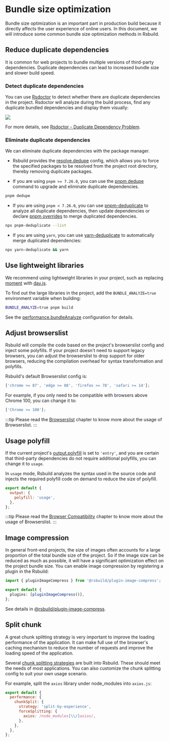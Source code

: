# Bundle size optimization

Bundle size optimization is an important part in production build because it directly affects the user experience of online users. In this document, we will introduce some common bundle size optimization methods in Rsbuild.

## Reduce duplicate dependencies

It is common for web projects to bundle multiple versions of third-party dependencies. Duplicate dependencies can lead to increased bundle size and slower build speed.

### Detect duplicate dependencies

You can use [Rsdoctor](https://rsdoctor.rs) to detect whether there are duplicate dependencies in the project. Rsdoctor will analyze during the build process, find any duplicate bundled dependencies and display them visually:

![](https://assets.rspack.rs/rsbuild/assets/rsdoctor-duplicated-packages.png)

For more details, see [Rsdoctor - Duplicate Dependency Problem](https://rsdoctor.rs/blog/topic/duplicate-pkg-problem).

### Eliminate duplicate dependencies

We can eliminate duplicate dependencies with the package manager.

- Rsbuild provides the [resolve.dedupe](/config/resolve/dedupe) config, which allows you to force the specified packages to be resolved from the project root directory, thereby removing duplicate packages.

- If you are using `pnpm >= 7.26.0`, you can use the [pnpm dedupe](https://pnpm.io/cli/dedupe) command to upgrade and eliminate duplicate dependencies.

```bash
pnpm dedupe
```

- If you are using `pnpm < 7.26.0`, you can use [pnpm-deduplicate](https://github.com/ocavue/pnpm-deduplicate) to analyze all duplicate dependencies, then update dependencies or declare [pnpm overrides](https://pnpm.io/package_json#pnpmoverrides) to merge duplicated dependencies.

```bash
npx pnpm-deduplicate --list
```

- If you are using `yarn`, you can use [yarn-deduplicate](https://github.com/scinos/yarn-deduplicate) to automatically merge duplicated dependencies:

```bash
npx yarn-deduplicate && yarn
```

## Use lightweight libraries

We recommend using lightweight libraries in your project, such as replacing [moment](https://momentjs.com/) with [day.js](https://day.js.org/).

To find out the large libraries in the project, add the `BUNDLE_ANALYZE=true` environment variable when building:

```bash
BUNDLE_ANALYZE=true pnpm build
```

See the [performance.bundleAnalyze](/config/performance/bundle-analyze) configuration for details.

## Adjust browserslist

Rsbuild will compile the code based on the project's browserslist config and inject some polyfills. If your project doesn't need to support legacy browsers, you can adjust the browserslist to drop support for older browsers, reducing the compilation overhead for syntax transformation and polyfills.

Rsbuild's default Browserslist config is:

```js
['chrome >= 87', 'edge >= 88', 'firefox >= 78', 'safari >= 14'];
```

For example, if you only need to be compatible with browsers above Chrome 100, you can change it to:

```js
['Chrome >= 100'];
```

:::tip
Please read the [Browserslist](/guide/advanced/browserslist) chapter to know more about the usage of Browserslist.
:::

## Usage polyfill

If the current project's [output.polyfill](/config/output/polyfill) is set to `'entry'`, and you are certain that third-party dependencies do not require additional polyfills, you can change it to `usage`.

In `usage` mode, Rsbuild analyzes the syntax used in the source code and injects the required polyfill code on demand to reduce the size of polyfill.

```js
export default {
  output: {
    polyfill: 'usage',
  },
};
```

:::tip
Please read the [Browser Compatibility](/guide/advanced/browser-compatibility) chapter to know more about the usage of Browserslist.
:::

## Image compression

In general front-end projects, the size of images often accounts for a large proportion of the total bundle size of the project. So if the image size can be reduced as much as possible, it will have a significant optimization effect on the project bundle size. You can enable image compression by registering a plugin in the Rsbuild:

```ts title="rsbuild.config.ts"
import { pluginImageCompress } from '@rsbuild/plugin-image-compress';

export default {
  plugins: [pluginImageCompress()],
};
```

See details in [@rsbuild/plugin-image-compress](https://github.com/rspack-contrib/rsbuild-plugin-image-compress).

## Split chunk

A great chunk splitting strategy is very important to improve the loading performance of the application. It can make full use of the browser's caching mechanism to reduce the number of requests and improve the loading speed of the application.

Several [chunk splitting strategies](/guide/optimization/code-splitting) are built into Rsbuild. These should meet the needs of most applications. You can also customize the chunk splitting config to suit your own usage scenario.

For example, split the `axios` library under node_modules into `axios.js`:

```js
export default {
  performance: {
    chunkSplit: {
      strategy: 'split-by-experience',
      forceSplitting: {
        axios: /node_modules[\\/]axios/,
      },
    },
  },
};
```
